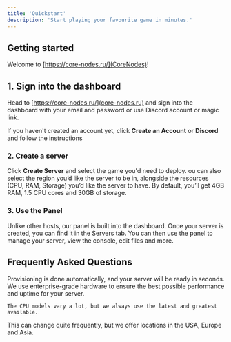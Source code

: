 ```yaml
---
title: 'Quickstart'
description: 'Start playing your favourite game in minutes.'
---
```


## Getting started
Welcome to [https://core-nodes.ru/](CoreNodes)!

## 1. Sign into the dashboard
Head to [https://core-nodes.ru/](core-nodes.ru) and sign into the dashboard with your email and password or use Discord account or magic link.

If you haven't created an account yet, click **Create an Account** or **Discord** and follow the instructions

### 2. Create a server
Click **Create Server** and select the game you'd need to deploy. ou can also select the region you’d like the server to be in, alongside the resources (CPU, RAM, Storage) you’d like the server to have. By default, you’ll get 4GB RAM, 1.5 CPU cores and 30GB of storage.

### 3. Use the Panel
Unlike other hosts, our panel is built into the dashboard. Once your server is created, you can find it in the Servers tab. You can then use the panel to manage your server, view the console, edit files and more.

## Frequently Asked Questions
<AccordionGroup>
  <Accordion title="How long does provisioning take?">
    Provisioning is done automatically, and your server will be ready in seconds.
  </Accordion>
  <Accordion title="What hardware do you use?">
    We use enterprise-grade hardware to ensure the best possible performance and uptime for your server.

    The CPU models vary a lot, but we always use the latest and greatest available.
  </Accordion>
  <Accordion title="What locations do you offer?">
    This can change quite frequently, but we offer locations in the USA, Europe and Asia.
  </Accordion>
</AccordionGroup>